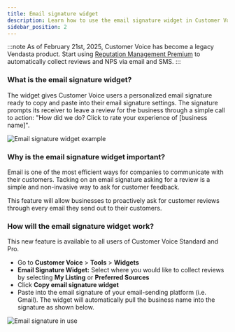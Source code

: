```yaml
---
title: Email signature widget
description: Learn how to use the email signature widget in Customer Voice to collect customer reviews through email signatures.
sidebar_position: 2
---
```


:::note
As of February 21st, 2025, Customer Voice has become a legacy Vendasta product. Start using [Reputation Management Premium](https://partners.vendasta.com/marketplace/products/RM) to automatically collect reviews and NPS via email and SMS.
:::

### What is the email signature widget?

The widget gives Customer Voice users a personalized email signature ready to copy and paste into their email signature settings. The signature prompts its receiver to leave a review for the business through a simple call to action: "How did we do? Click to rate your experience of [business name]".

<div style={{textAlign: 'center'}}>
  <img src="/img/legacy-customer-voice-tools/email-signature-widget-1.jpg" alt="Email signature widget example" />
</div>

### Why is the email signature widget important?

Email is one of the most efficient ways for companies to communicate with their customers. Tacking on an email signature asking for a review is a simple and non-invasive way to ask for customer feedback.

This feature will allow businesses to proactively ask for customer reviews through every email they send out to their customers.

### How will the email signature widget work?

This new feature is available to all users of Customer Voice Standard and Pro.

- Go to **Customer Voice** > **Tools** > **Widgets**
- **Email Signature Widget:** Select where you would like to collect reviews by selecting **My Listing** or **Preferred Sources**
- Click **Copy email signature widget**
- Paste into the email signature of your email-sending platform (i.e. Gmail). The widget will automatically pull the business name into the signature as shown below.

<div style={{textAlign: 'center'}}>
  <img src="/img/legacy-customer-voice-tools/email-signature-widget-2.jpg" alt="Email signature in use" />
</div>